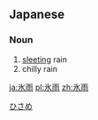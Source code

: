 ==Japanese==
{{ja-kanjitab|ひ|さめ|yomi=k}}

===Noun===
{{ja-noun|ひさめ}}

# [[sleet]]ing rain
# chilly rain

[[Category:ja:Rain|ひさめ]]

[[ja:氷雨]]
[[pl:氷雨]]
[[zh:氷雨]]